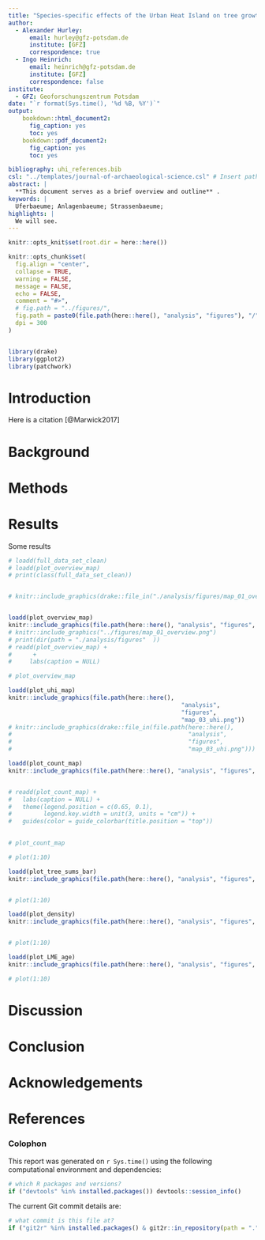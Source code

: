 ```yaml
---
title: "Species-specific effects of the Urban Heat Island on tree growth across Berlin"
author:
  - Alexander Hurley:
      email: hurley@gfz-potsdam.de
      institute: [GFZ]
      correspondence: true
  - Ingo Heinrich:
      email: heinrich@gfz-potsdam.de
      institute: [GFZ]
      correspondence: false
institute:
  - GFZ: Geoforschungszentrum Potsdam
date: "`r format(Sys.time(), '%d %B, %Y')`"
output: 
    bookdown::html_document2:
      fig_caption: yes
      toc: yes
    bookdown::pdf_document2:
      fig_caption: yes
      toc: yes

bibliography: uhi_references.bib
csl: "../templates/journal-of-archaeological-science.csl" # Insert path for the bib-style
abstract: |
  **This document serves as a brief overview and outline** .
keywords: |
  Uferbaeume; Anlagenbaeume; Strassenbaeume; 
highlights: |
  We will see. 
---
```



<!--     bookdown::word_document2: -->
<!--       fig_caption: yes -->
<!--       reference_docx: "../templates/template.docx" # Insert path for the DOCX file -->
<!--       pandoc_args: -->
<!--       - --lua-filter=../templates/scholarly-metadata.lua -->
<!--       - --lua-filter=../templates/author-info-blocks.lua -->
<!--       - --lua-filter=../templates/pagebreak.lua -->


<!-- This is the format for text comments that will be ignored during renderings. Do not put R code in these comments because it will not be ignored. -->

```r
knitr::opts_knit$set(root.dir = here::here())

knitr::opts_chunk$set(
  fig.align = "center",
  collapse = TRUE,
  warning = FALSE,
  message = FALSE,
  echo = FALSE,
  comment = "#>",
  # fig.path = "../figures/",
  fig.path = paste0(file.path(here::here(), "analysis", "figures"), "/"),
  dpi = 300
)


library(drake)
library(ggplot2)
library(patchwork)
```

# Introduction

Here is a citation [@Marwick2017]

# Background

# Methods

# Results

Some results

```r

# loadd(full_data_set_clean)
# loadd(plot_overview_map)
# print(class(full_data_set_clean))


# knitr::include_graphics(drake::file_in("./analysis/figures/map_01_overview.png"))


loadd(plot_overview_map)
knitr::include_graphics(file.path(here::here(), "analysis", "figures", "map_01_overview.png"))
# knitr::include_graphics("../figures/map_01_overview.png")
# print(dir(path = "./analysis/figures"  ))
# readd(plot_overview_map) + 
#      +
#     labs(caption = NULL)

# plot_overview_map

```


```r

loadd(plot_uhi_map)
knitr::include_graphics(file.path(here::here(),
                                                 "analysis", 
                                                 "figures", 
                                                 "map_03_uhi.png"))
# knitr::include_graphics(drake::file_in(file.path(here::here(),
#                                                  "analysis", 
#                                                  "figures", 
#                                                  "map_03_uhi.png")))

```




```r


loadd(plot_count_map)
knitr::include_graphics(file.path(here::here(), "analysis", "figures", "map_02_tree_sums_standardized.png"))


# readd(plot_count_map) + 
#   labs(caption = NULL) +
#   theme(legend.position = c(0.65, 0.1),
#         legend.key.width = unit(3, units = "cm")) +
#   guides(color = guide_colorbar(title.position = "top"))
  

# plot_count_map

# plot(1:10)
```



```r
loadd(plot_tree_sums_bar)
knitr::include_graphics(file.path(here::here(), "analysis", "figures", "plot_01_tree_sums_bar.png"))


# plot(1:10)
```

```r
loadd(plot_density)
knitr::include_graphics(file.path(here::here(), "analysis", "figures", "plot_02_genus_UHI_dens.png"))


# plot(1:10)
```





```r
loadd(plot_LME_age)
knitr::include_graphics(file.path(here::here(), "analysis", "figures", "plot_03_ranef_species_dbh_uhi.png"))

# plot(1:10)
```



<!-- Figure \@ref(fig:demo-plot) shows how we can have a caption and cross-reference for a plot -->

# Discussion

# Conclusion

# Acknowledgements

<!-- The following line inserts a page break  -->
\newpage

# References 
<!-- The following line ensures the references appear here for the MS Word or HTML output files, rather than right at the end of the document (this will not work for PDF files):  -->
<div id="refs"></div>

\newpage

### Colophon

This report was generated on `r Sys.time()` using the following computational environment and dependencies: 

```r
# which R packages and versions?
if ("devtools" %in% installed.packages()) devtools::session_info()
```

The current Git commit details are:

```r
# what commit is this file at? 
if ("git2r" %in% installed.packages() & git2r::in_repository(path = ".")) git2r::repository(here::here())  
```
